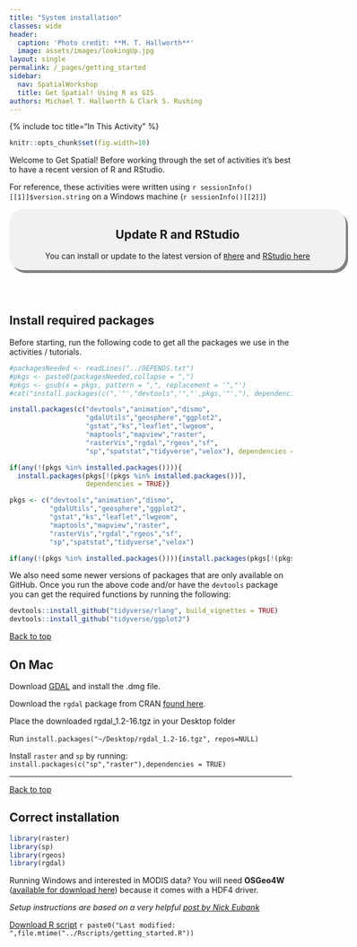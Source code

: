 ```yaml
---
title: "System installation"
classes: wide
header:
  caption: 'Photo credit: **M. T. Hallworth**'
  image: assets/images/lookingUp.jpg
layout: single
permalink: /_pages/getting_started
sidebar:
  nav: SpatialWorkshop
  title: Get Spatial! Using R as GIS
authors: Michael T. Hallworth & Clark S. Rushing
---
```

<a name="TOP"></a>
{% include toc title="In This Activity" %}

```r
knitr::opts_chunk$set(fig.width=10)
```

Welcome to Get Spatial! Before working through the set of activities it's best to have a recent version of R and RStudio. 

For reference, these activities were written using `r sessionInfo()[[1]]$version.string` on a Windows machine (`r sessionInfo()[[2]]`)

<div style="background-color:rgba(0, 0, 0, 0.0470588); border-radius: 25px; text-align:center; vertical-align: middle; padding:3px 0; width: 600px; margin: auto; box-shadow: 4px 5px gray;">
<h2>Update R and RStudio</h2>
You can install or update to the latest version of <a href="https://cloud.r-project.org/"><code>R</code>here</a> and <a href="https://www.rstudio.com/products/rstudio/download/">RStudio here</a>
</div>
<br>
<br>
<a name="install.packages"></a>

## Install required packages 
Before starting, run the following code to get all the packages we use in the activities / tutorials. 
```r
#packagesNeeded <- readLines("../DEPENDS.txt")
#pkgs <- paste0(packagesNeeded,collapse = ",")
#pkgs <- gsub(x = pkgs, pattern = ",", replacement = '","')
#cat("install.packages(c(",'"',"devtools",'","',pkgs,'"',"), dependencies = TRUE)",sep="")
```

```r
install.packages(c("devtools","animation","dismo",
                   "gdalUtils","geosphere","ggplot2",
                   "gstat","ks","leaflet","lwgeom",
                   "maptools","mapview","raster",
                   "rasterVis","rgdal","rgeos","sf",
                   "sp","spatstat","tidyverse","velox"), dependencies = TRUE)

if(any(!(pkgs %in% installed.packages()))){
  install.packages(pkgs[!(pkgs %in% installed.packages())],
                   dependencies = TRUE)}
```

```r
pkgs <- c("devtools","animation","dismo",
          "gdalUtils","geosphere","ggplot2",
          "gstat","ks","leaflet","lwgeom",
          "maptools","mapview","raster",
          "rasterVis","rgdal","rgeos","sf",
          "sp","spatstat","tidyverse","velox")

if(any(!(pkgs %in% installed.packages()))){install.packages(pkgs[!(pkgs %in% installed.packages())], dependencies = TRUE)}
```

We also need some newer versions of packages that are only available on GitHub. Once you run the above code and/or have the <code>devtools</code> package you can get the required functions by running the following:
```r
devtools::install_github("tidyverse/rlang", build_vignettes = TRUE)
devtools::install_github("tidyverse/ggplot2")
```

<a href="#TOP">Back to top</a>

## On Mac 
Download [GDAL](https://trac.osgeo.org/gdal/wiki/DownloadingGdalBinaries) and install the .dmg file. 

Download the `rgdal` package from CRAN [found here](https://cran.r-project.org/web/packages/rgdal/index.html).

Place the downloaded rgdal_1.2-16.tgz in your Desktop folder

Run `install.packages("~/Desktop/rgdal_1.2-16.tgz", repos=NULL)`

Install `raster` and `sp` by running: `install.packages(c("sp","raster"),dependencies = TRUE)`
<br>
<hr>

<a href="#TOP">Back to top</a>

## Correct installation
```r
library(raster)
library(sp)
library(rgeos)
library(rgdal)
```

Running Windows and interested in MODIS data? You will need <strong>OSGeo4W</strong> ([available for download here](https://trac.osgeo.org/osgeo4w/)) because it comes with a HDF4 driver.


*Setup instructions are based on a very helpful [post by Nick Eubank](http://www.nickeubank.com/wp-content/uploads/2015/10/RGIS1_SpatialDataTypes_part0_setup.html)*

<a href="https://raw.githubusercontent.com/mhallwor/mhallwor.github.io/develop/Rscripts/getting_started.R" target="_blank" class="btn btn--info">Download R script</a> `r paste0("Last modified: ",file.mtime("../Rscripts/getting_started.R"))`